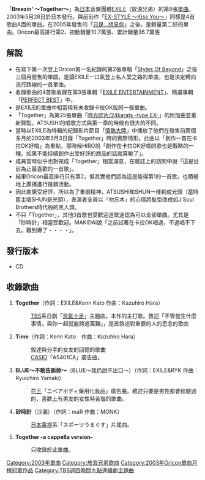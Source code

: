 {{Infobox Single 
| Name           = Breezin' 〜Together〜
| Cover          = 
| Artist         = [[EXILE|EXILE]]
| Album          = [[EXILE_ENTERTAINMENT|EXILE ENTERTAINMENT]]
| A-side         = Together
| B-side         = Time<br/>BLUE 〜不敢告訴妳〜<br/>砂時計<br/>Together -a cappella version-
| Released       = {{flagicon|Japan}} 2003年5月28日<br />
{{flagicon|Taiwan}} 2003年6月3日
| Format         = [[CD|CD]]
| Recorded       = 
| Genre          = [[J-POP|J-POP]]
| Length         = 21[[分|分]]13[[秒|秒]]
| Label          = {{flagicon|Japan}} [[Rhythm_zone|Rhythm zone]]<br />
{{flagicon|Taiwan}} [[愛貝克思_(台灣)|Avex Taiwan]]
| Writer         =
| Producer       = 
| Certification = 
*雙白金（[「Together」、[[手機片段下載|手機片段下載]]、[[日本唱片協會|日本唱片協會]]）
| Chart position = 
* 週榜第2位（[[Oricon|Oricon]]）
* 2003年6月度月榜第1位（Oricon）
* 2003年度年榜第16位（Oricon）
*登場回數31回（Oricon）
| Last single    = [[We_Will_〜在那裡〜|We Will<br />〜在那裡〜]]<br />（2003年）
| This single    = '''Breezin'<br />〜Together〜''' <br />（2003年）
| Next single    = [[LET_ME_LUV_U_DOWN_feat.ZEEBRA_&_MACCHO_(OZROSAURUS)|LET ME LUV U DOWN feat.ZEEBRA & MACCHO (OZROSAURUS)]]<br />（2003年）
| Misc           = 
}}
「'''Breezin' ～Together～'''」為[[日本|日本]]音樂團體[[EXILE|EXILE]]（放浪兄弟）的第8張[[單曲|單曲]]。2003年5月28日於日本發行。與前前作「[[EX-STYLE_～Kiss_You～|EX-STYLE ～Kiss You～]]」同樣是4首歌曲A面的單曲。在2005年發售的「[[只是…想見你|只是…想見你]]」之後，是銷量第二好的單曲。Oricon最高排行第2、初動銷量10.7萬張、累計銷量36.7萬張

== 解說  ==
* 在寫下第一次登上Oricon第一名紀錄的第2張專輯「[[Styles_Of_Beyond|Styles Of Beyond]]」之後三個月發售的單曲。是讓EXILE一口氣登上名人堂之路的單曲，也是決定轉向流行路線的一首單曲。
* 收錄歌曲的4首歌收錄在第3張專輯「[[EXILE_ENTERTAINMENT|EXILE ENTERTAINMENT]]」、精選專輯「[[PERFECT_BEST_(EXILE)|PERFECT BEST]]」中。
* 是EXILE的單曲中相當稀有未收錄卡拉OK版的一張單曲。
* 「Together」為第25張單曲「[[時光碎片/24karats_-type_EX-|時光碎片/24karats -type EX-]]」的附加曲並重新錄製。ATSUSHI的唱歌方式與第一章的時候有很大的不同。
* 當時以EXILE為特輯的紀錄影片節目「[[情熱大陸|情熱大陸]]」中播放了他們在發售前兩個多月的2003年3月3日錄「Together」時的實際情形。此曲以「創作一首在卡拉OK好唱」為重點，那時候HIRO說「創作在卡拉OK好唱的歌也是戰略的一種。如果不能持續創作出受好評的商品的話就算輸了」。
* 成員當時似乎也對完成「Together」相當滿意，在雜誌上的訪問中說「這是目前為止最喜歡的一首歌」。
* 結果Oricon最高排行只有第2，但其實他們認為這是能得第1的一首歌。也積極地上廣播進行推銷活動。
* 因此曲廣受好評，所以為了重振精神，ATSUSHI和SHUN一樣剃成光頭（當時舊主唱SHUN是光頭），表演者全員以「勿忘本」的心情將髮型改成如J Soul Brothers時代般的黑人頭。
* 不只「Together」，其他3首歌也受歡迎道歌迷認為可以全部單曲。尤其是「砂時計」相當受歡迎。MAKIDAI說「之前試著在卡拉OK唱過，不過唱不下去。難到爆了・・・・」。

==發行版本==
* CD

== 收錄歌曲 ==
# '''Together'''（作詞：EXILE&Kenn Kato 作曲：Kazuhiro Hara）
#: [[東京廣播公司|TBS]]系日劇「[[爸氣十足|爸氣十足]]」主題曲。本作的主打歌。敘述「不管發生什麼事情，與你一起就能跨過萬難」，是首敘述對重要的人的思念的歌曲
# '''Time'''（作詞：Kenn Kato　作曲：Kazuhiro Hara）
#: 敘述與分手的女友的回憶的歌曲
#: [[卡西歐|CASIO]]「A5401CA」廣告曲。
# '''BLUE〜不敢告訴妳〜'''（BLUE〜我仍說不出口〜）（作詞：EXILE&RYK 作曲：Ryuichiro Yamaki）
#: [[花王株式會社|花王]]「ニベアボディ藥用化妝品」廣告曲。敘述只要是男性都會經驗過的，喜歡上有男友的女性時苦惱的歌曲。
# '''砂時計'''（沙漏）（作詞：maR 作曲：MONK）
#: [[日本電視台|日本電視]]系「スポーツうるぐす」片尾曲。
# '''Together -a cappella version-'''
#: 只收錄於此單曲。

{{EXILE}}
{{Oricon單曲月榜冠軍 (2000年代前期)|2003年6月}}

{{DEFAULTSORT:Breezin Together}}

[[Category:2003年單曲|Category:2003年單曲]]
[[Category:放浪兄弟歌曲|Category:放浪兄弟歌曲]]
[[Category:2003年Oricon單曲月榜冠軍作品|Category:2003年Oricon單曲月榜冠軍作品]]
[[Category:TBS週四晚間九點連續劇主題曲|Category:TBS週四晚間九點連續劇主題曲]]